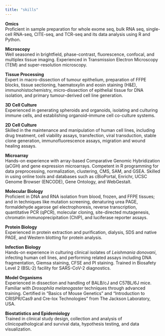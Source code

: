 ```yaml
---
title: "skills"
---
```

::: justify-text

**Omics**\
Proficient in sample preparation for whole exome seq, bulk RNA seq, single-cell RNA-seq, CITE-seq, and TCR-seq and its data analysis using R and Python.

**Microscopy**\
Well seasoned in brightfield, phase-contrast, fluorescence, confocal, and multiplex tissue imaging. Experienced in Transmission Electron Microscopy (TEM) and super-resolution microscopy.

**Tissue Processing**\
Expert in macro-dissection of tumour epithelium, preparation of FFPE blocks, tissue sectioning, haematoxylin and eosin staining (H&E), immunohistochemistry, micro-dissection of epithelial tissue for DNA isolation, and primary tumour-derived cell line generation.

**3D Cell Culture**\
Experienced in generating spheroids and organoids, isolating and culturing immune cells, and establishing organoid–immune cell co-culture systems.

**2D Cell Culture**\
Skilled in the maintenance and manipulation of human cell lines, including drug treatment, cell viability assays, transfection, viral transduction, stable clone generation, immunofluorescence assays, migration and wound healing assays.  

**Microarray**\
Hands-on experience with array-based Comparative Genomic Hybridization (aCGH) and gene expression microarrays. Competent in R programming for data preprocessing, normalization, clustering, CMS, SAM, and GSEA. Skilled in using online tools and databases such as cBioPortal, Enrichr, UCSC Genome Browser (ENCODE), Gene Ontology, and WebGestalt.

**Molecular Biology**\
Proficient in DNA and RNA isolation from blood, frozen, and FFPE tissues; and in techniques like mutation screening, denaturing urea PAGE, formaldehyde agarose gel electrophoresis, reverse transcription, quantitative PCR (qPCR), molecular cloning, site-directed mutagenesis, chromatin immunoprecipitation (ChIP), and luciferase reporter assays.

**Protein Biology**\
Experienced in protein extraction and purification, dialysis, SDS and native PAGE, and Western blotting for protein analysis.

**Infection Biology**\
Hands-on experience in culturing clinical isolates of *Leishmania donovani*, infecting human cell lines, and performing related assays including DNA fragmentation, Giemsa staining, CFSE and PI staining.
Trained in Biosafety Level 2 (BSL-2) facility for SARS-CoV-2 diagnostics.

**Model Organisms**\
Experienced in dissection and handling of BALB/cJ and C57BL/6J mice.
Familiar with *Drosophila melanogaster* techniques through advanced training.
Certified in “Basics of Mouse Genetics” and “Introduction to CRISPR/Cas9 and Cre-lox Technologies” from The Jackson Laboratory, USA.

**Biostatistics and Epidemiology**\
Trained in clinical study design, collection and analysis of clinicopathological and survival data, hypothesis testing, and data visualization.

:::
